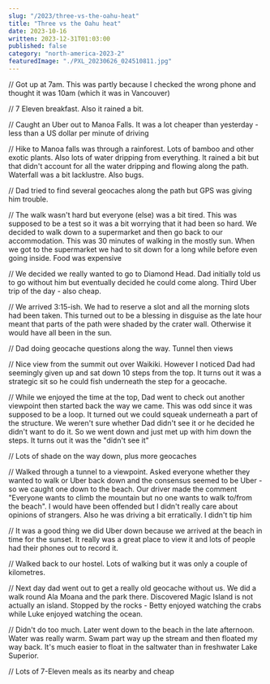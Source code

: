 ```yaml
---
slug: "/2023/three-vs-the-oahu-heat"
title: "Three vs the Oahu heat"
date: 2023-10-16
written: 2023-12-31T01:03:00
published: false
category: "north-america-2023-2"
featuredImage: "./PXL_20230626_024510811.jpg"
---
```


// Got up at 7am. This was partly because I checked the wrong phone and thought it was 10am (which it was in Vancouver)

// 7 Eleven breakfast. Also it rained a bit.

// Caught an Uber out to Manoa Falls. It was a lot cheaper than yesterday - less than a US dollar per minute of driving

// Hike to Manoa falls was through a rainforest. Lots of bamboo and other exotic plants. Also lots of water dripping from everything. It rained a bit but that didn't account for all the water dripping and flowing along the path. Waterfall was a bit lacklustre. Also bugs.

// Dad tried to find several geocaches along the path but GPS was giving him trouble.

// The walk wasn't hard but everyone (else) was a bit tired. This was supposed to be a test so it was a bit worrying that it had been so hard. We decided to walk down to a supermarket and then go back to our accommodation. This was 30 minutes of walking in the mostly sun. When we got to the supermarket we had to sit down for a long while before even going inside. Food was expensive

// We decided we really wanted to go to Diamond Head. Dad initially told us to go without him but eventually decided he could come along. Third Uber trip of the day - also cheap.

// We arrived 3:15-ish. We had to reserve a slot and all the morning slots had been taken. This turned out to be a blessing in disguise as the late hour meant that parts of the path were shaded by the crater wall. Otherwise it would have all been in the sun.

// Dad doing geocache questions along the way. Tunnel then views

// Nice view from the summit out over Waikiki. However I noticed Dad had seemingly given up and sat down 10 steps from the top. It turns out it was a strategic sit so he could fish underneath the step for a geocache.

// While we enjoyed the time at the top, Dad went to check out another viewpoint then started back the way we came. This was odd since it was supposed to be a loop. It turned out we could squeak underneath a part of the structure. We weren't sure whether Dad didn't see it or he decided he didn't want to do it. So we went down and just met up with him down the steps. It turns out it was the "didn't see it"

// Lots of shade on the way down, plus more geocaches

// Walked through a tunnel to a viewpoint. Asked everyone whether they wanted to walk or Uber back down and the consensus seemed to be Uber - so we caught one down to the beach. Our driver made the comment "Everyone wants to climb the mountain but no one wants to walk to/from the beach". I would have been offended but I didn't really care about opinions of strangers. Also he was driving a bit erratically. I didn't tip him

// It was a good thing we did Uber down because we arrived at the beach in time for the sunset. It really was a great place to view it and lots of people had their phones out to record it.

// Walked back to our hostel. Lots of walking but it was only a couple of kilometres.

// Next day dad went out to get a really old geocache without us. We did a walk round Ala Moana and the park there. Discovered Magic Island is not actually an island. Stopped by the rocks - Betty enjoyed watching the crabs while Luke enjoyed watching the ocean.

// Didn't do too much. Later went down to the beach in the late afternoon. Water was really warm. Swam part way up the stream and then floated my way back. It's much easier to float in the saltwater than in freshwater Lake Superior.

// Lots of 7-Eleven meals as its nearby and cheap
